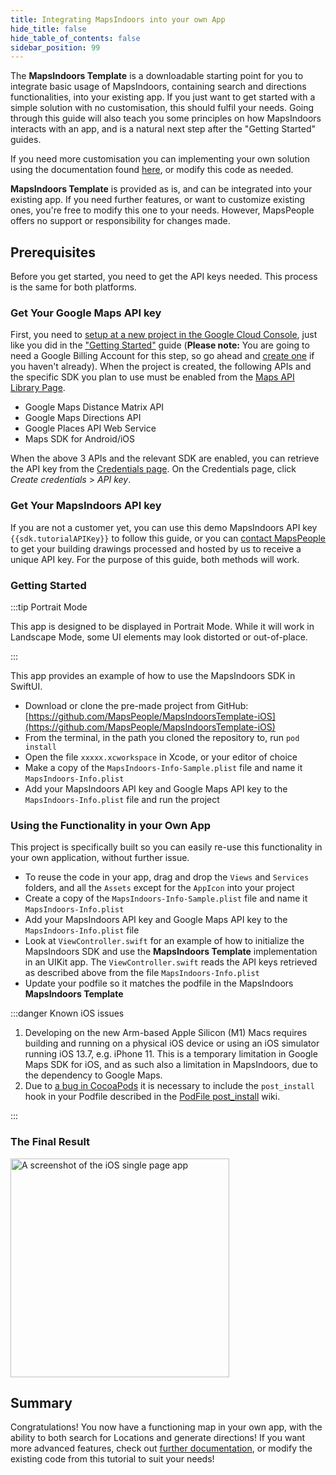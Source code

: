 ```yaml
---
title: Integrating MapsIndoors into your own App
hide_title: false
hide_table_of_contents: false
sidebar_position: 99
---
```



The **MapsIndoors Template** is a downloadable starting point for you to integrate basic usage of MapsIndoors, containing search and directions functionalities, into your existing app. If you just want to get started with a simple solution with no customisation, this should fulfil your needs. Going through this guide will also teach you some principles on how MapsIndoors interacts with an app, and is a natural next step after the "Getting Started" guides.

If you need more customisation you can implementing your own solution using the documentation found [here]({{site.url}}/content/map/), or modify this code as needed.

**MapsIndoors Template** is provided as is, and can be integrated into your existing app. If you need further features, or want to customize existing ones, you're free to modify this one to your needs. However, MapsPeople offers no support or responsibility for changes made.

## Prerequisites

Before you get started, you need to get the API keys needed. This process is the same for both platforms.

### Get Your Google Maps API key

First, you need to [setup at a new project in the Google Cloud Console](https://developers.google.com/maps/gmp-get-started), just like you did in the ["Getting Started"]({{site.url}}/content/getting-started/ios) guide (**Please note:** You are going to need a Google Billing Account for this step, so go ahead and [create one](https://cloud.google.com/billing/docs/how-to/manage-billing-account#create_a_new_billing_account) if you haven't already). When the project is created, the following APIs and the specific SDK you plan to use must be enabled from the [Maps API Library Page](https://console.cloud.google.com/apis/library?filter=category:maps).

* Google Maps Distance Matrix API
* Google Maps Directions API
* Google Places API Web Service
* Maps SDK for Android/iOS

When the above 3 APIs and the relevant SDK are enabled, you can retrieve the API key from the [Credentials page](https://console.cloud.google.com/project/_/apiui/credential). On the Credentials page, click _Create credentials_ > _API key_.

### Get Your MapsIndoors API key

If you are not a customer yet, you can use this demo MapsIndoors API key `{{sdk.tutorialAPIKey}}` to follow this guide, or you can [contact MapsPeople](https://resources.mapspeople.com/contact-us) to get your building drawings processed and hosted by us to receive a unique API key. For the purpose of this guide, both methods will work.

### Getting Started

:::tip Portrait Mode

This app is designed to be displayed in Portrait Mode. While it will work in Landscape Mode, some UI elements may look distorted or out-of-place.

:::

This app provides an example of how to use the MapsIndoors SDK in SwiftUI.

* Download or clone the pre-made project from GitHub: [https://github.com/MapsPeople/MapsIndoorsTemplate-iOS](https://github.com/MapsPeople/MapsIndoorsTemplate-iOS)
* From the terminal, in the path you cloned the repository to, run `pod install`
* Open the file `xxxxx.xcworkspace` in Xcode, or your editor of choice
* Make a copy of the `MapsIndoors-Info-Sample.plist` file and name it `MapsIndoors-Info.plist`
* Add your MapsIndoors API key and Google Maps API key to the `MapsIndoors-Info.plist` file and run the project

### Using the Functionality in your Own App

This project is specifically built so you can easily re-use this functionality in your own application, without further issue.

* To reuse the code in your app, drag and drop the `Views` and `Services` folders, and all the `Assets` except for the `AppIcon` into your project
* Create a copy of the `MapsIndoors-Info-Sample.plist` file and name it `MapsIndoors-Info.plist`
* Add your MapsIndoors API key and Google Maps API key to the `MapsIndoors-Info.plist` file
* Look at `ViewController.swift` for an example of how to initialize the MapsIndoors SDK and use the **MapsIndoors Template** implementation in an UIKit app. The `ViewController.swift` reads the API keys retrieved as described above from the file `MapsIndoors-Info.plist`
* Update your podfile so it matches the podfile in the MapsIndoors **MapsIndoors Template**

:::danger Known iOS issues

1. Developing on the new Arm-based Apple Silicon (M1) Macs requires building and running on a physical iOS device or using an iOS simulator running iOS 13.7, e.g. iPhone 11. This is a temporary limitation in Google Maps SDK for iOS, and as such also a limitation in MapsIndoors, due to the dependency to Google Maps.
1. Due to [a bug in CocoaPods](https://github.com/CocoaPods/CocoaPods/issues/7155) it is necessary to include the `post_install` hook in your Podfile described in the [PodFile post_install](https://github.com/MapsIndoors/MapsIndoorsIOS/wiki/Podfile-post_install) wiki.

:::

### The Final Result

<img src="/img/getting-started/iOS_Single_Page_App.png" alt="A screenshot of the iOS single page app" width="350"/>

## Summary

Congratulations! You now have a functioning map in your own app, with the ability to both search for Locations and generate directions! If you want more advanced features, check out [further documentation]({{site.url}}/content/map/), or modify the existing code from this tutorial to suit your needs!
